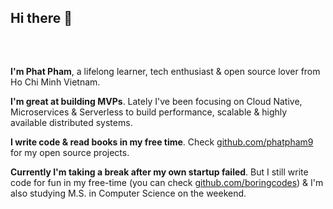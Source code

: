 <h2 style="margin-bottom: 4rem;">Hi there 👋</h2>

**I'm Phat Pham**, a lifelong learner, tech enthusiast & open source lover from Ho Chi Minh Vietnam.

**I'm great at building MVPs**. Lately I've been focusing on Cloud Native, Microservices & Serverless to build performance, scalable & highly available distributed systems.

**I write code & read books in my free time**. Check [github.com/phatpham9](https://github.com/phatpham9) for my open source projects.

**Currently I'm taking a break after my own startup failed**. But I still write code for fun in my free-time (you can check [github.com/boringcodes](https://github.com/boringcodes)) & I'm also studying M.S. in Computer Science on the weekend.
